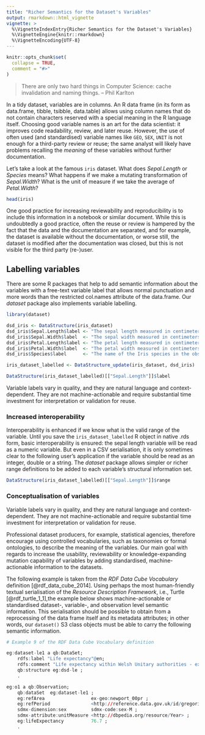 ```yaml
---
title: "Richer Semantics for the Dataset's Variables"
output: rmarkdown::html_vignette
vignette: >
  %\VignetteIndexEntry{Richer Semantics for the Dataset's Variables}
  %\VignetteEngine{knitr::rmarkdown}
  %\VignetteEncoding{UTF-8}
---
```


```r
knitr::opts_chunk$set(
  collapse = TRUE,
  comment = "#>"
)
```

> There are only two hard things in Computer Science: cache invalidation and naming things. 
-- Phil Karlton

In a tidy dataset, variables are in columns. An R data frame (in its form as data.frame, tibble, tsibble, data.table) allows using column names that do not contain characters reserved with a special meaning in the R language itself. Choosing good variable names is an art for the data scientist: it improves code readability, review, and later reuse. However, the use of often used (and standardised) variable names like `GEO`, `SEX`, `UNIT` is not enough for a third-party review or reuse; the same analyst will likely have problems recalling the _meaning_ of these variables without further documentation.

Let's take a look at the famous `iris` dataset. What does _Sepal.Length_ or _Species_ means? What happens if we make a mutating transformation of _Sepal.Width_? What is the unit of measure if we take the average of _Petal.Width_?

```r
head(iris)
```

One good practice for increasing reviewability and reproducibility is to include this information in a notebook or similar document. While this is undoubtedly a good practice, often the reuse or review is hampered by the fact that the data and the documentation are separated, and for example, the dataset is available without the documentation, or worse still, the dataset is modified after the documentation was closed, but this is not visible for the third party (re-)user.

## Labelling variables

There are some R packages that help to add semantic information about the variables with a free-text variable label that allows normal punctuation and more words than the restricted col.names attribute of the data.frame. Our _dataset_ package also implements variable labelling.

```r
library(dataset)
```

```r
dsd_iris <- DataStructure(iris_dataset)
dsd_iris$Sepal.Length$label <- "The sepal length measured in centimeters."
dsd_iris$Sepal.Width$label  <- "The sepal width measured in centimeters."
dsd_iris$Petal.Length$label <- "The petal length measured in centimeters."
dsd_iris$Petal.Width$label  <- "The petal width measured in centimeters."
dsd_iris$Species$label      <- "The name of the Iris species in the observation."

iris_dataset_labelled <- DataStructure_update(iris_dataset, dsd_iris)
```

```r
DataStructure(iris_dataset_labelled)[["Sepal.Length"]]$label
```

Variable labels vary in quality, and they are natural language and context-dependent. They are not machine-actionable and require substantial time investment for interpretation or validation for reuse. 

### Increased interoperability

Interoperability is enhanced if we know what is the valid range of the variable. Until you save the `iris_dataset_labelled` R object in native .rds form, basic interoperability is ensured: the sepal length variable will be read as a numeric variable. But even in a CSV serialisation, it is only sometimes clear to the following user's application if the variable should be read as an integer, double or a string.  The _dataset_ package allows simpler or richer range definitions to be added to each variable's structural information set.

```r
DataStructure(iris_dataset_labelled)[["Sepal.Length"]]$range
```


### Conceptualisation of variables
Variable labels vary in quality, and they are natural language and context-dependent. They are not machine-actionable and require substantial time investment for interpretation or validation for reuse. 

Professional dataset producers, for example, statistical agencies, therefore encourage using controlled vocabularies, such as taxonomies or formal ontologies, to describe the meaning of the variables. Our main goal with regards to increase the usability, reviewability or knowledge-expanding mutation capability of variables by adding standardised, machine-actionable information to the datasets.

The following example is taken from the _RDF Data Cube Vocabulary_ definition [@rdf_data_cube_2014]. Using perhaps the most human-friendly textual serialisation of the _Resource Description Framework_, i.e., Turtle [@rdf_turtle_1_1],the example below shows machine-actionable or standardised dataset-, variable-, and observation level semantic information. This serialisation should be possible to obtain from a reprocessing of the data frame itself and its metadata attributes; in other words, our `dataset()` S3 class objects must be able to carry the following semantic information.

```r
# Example 9 of the RDF Data Cube Vocabulary definition

eg:dataset-le1 a qb:DataSet;
    rdfs:label "Life expectancy"@en;
    rdfs:comment "Life expectancy within Welsh Unitary authorities - extracted from Stats Wales"@en;
    qb:structure eg:dsd-le ;
    .  

eg:o1 a qb:Observation;
    qb:dataSet  eg:dataset-le1 ;
    eg:refArea                 ex-geo:newport_00pr ;                  
    eg:refPeriod               <http://reference.data.gov.uk/id/gregorian-interval/2004-01-01T00:00:00/P3Y> ;
    sdmx-dimension:sex         sdmx-code:sex-M ;
    sdmx-attribute:unitMeasure <http://dbpedia.org/resource/Year> ;
    eg:lifeExpectancy          76.7 ;
    .
```



